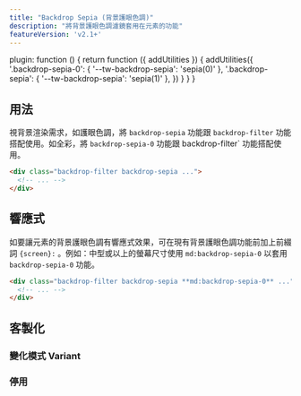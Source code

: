 ```yaml
---
title: "Backdrop Sepia (背景護眼色調)"
description: "將背景護眼色調濾鏡套用在元素的功能"
featureVersion: 'v2.1+'
---
```



  plugin: function () {
    return function ({ addUtilities }) {
      addUtilities({
        '.backdrop-sepia-0': { '--tw-backdrop-sepia': 'sepia(0)' },
        '.backdrop-sepia': { '--tw-backdrop-sepia': 'sepia(1)' },
      })
    }
  }
}

## 用法

<!-- Use the `backdrop-sepia` and `backdrop-sepia-0` utilities alongside the `backdrop-filter` utility to whether an element's backdrop should be rendered as sepia or in full color. -->
視背景渲染需求，如護眼色調，將 `backdrop-sepia` 功能跟 `backdrop-filter` 功能搭配使用。如全彩，將 `backdrop-sepia-0` 功能跟 backdrop-filter` 功能搭配使用。

```html
<div class="backdrop-filter backdrop-sepia ...">
  <!-- ... -->
</div>
```

## 響應式

<!-- To control an element's backdrop sepia filter at a specific breakpoint, add a `{screen}:` prefix to any existing backdrop sepia utility. For example, use `md:backdrop-sepia-0` to apply the `backdrop-sepia-0` utility at only medium screen sizes and above. -->
如要讓元素的背景護眼色調有響應式效果，可在現有背景護眼色調功能前加上前綴詞 `{screen}:` 。例如：中型或以上的螢幕尺寸使用 `md:backdrop-sepia-0` 以套用 `backdrop-sepia-0` 功能。

```html
<div class="backdrop-filter backdrop-sepia **md:backdrop-sepia-0** ...">
  <!-- ... -->
</div>
```

<Responsive />

## 客製化

### 變化模式 Variant

<Variants plugin="backdropSepia" name="backdrop sepia" />

### 停用

<Disabling plugin="backdropSepia" name="backdrop sepia" />

